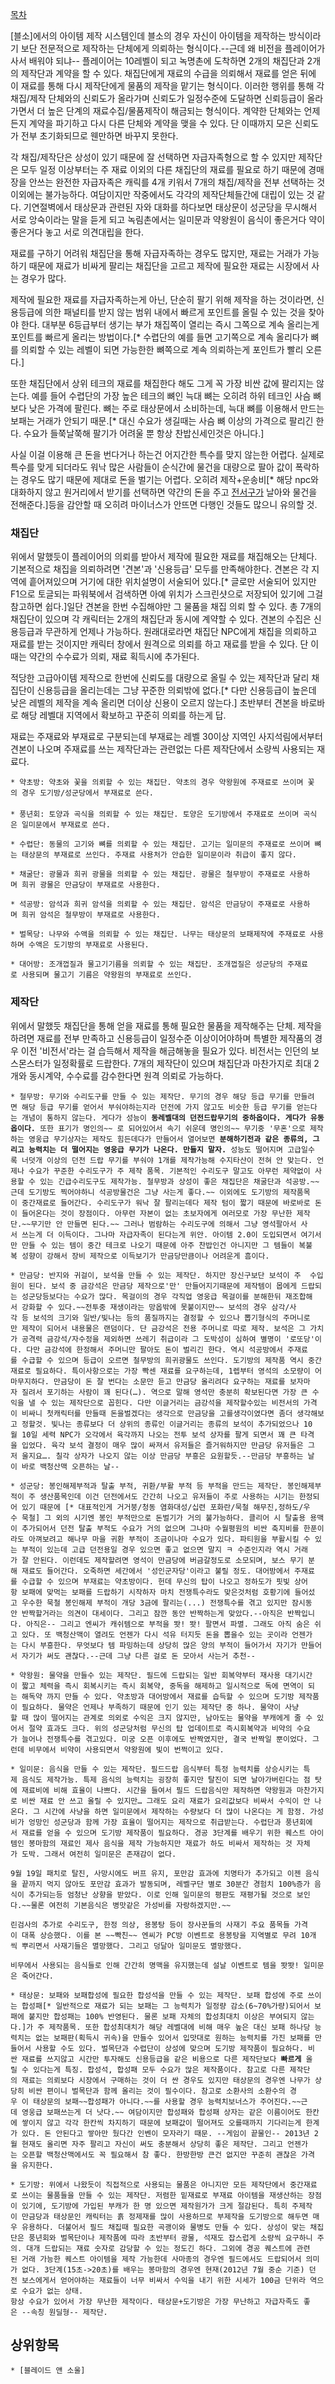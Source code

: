 [[목차]]

[블소]에서의 아이템 제작 시스템인데 블소의 경우 자신이 아이템을 제작하는 방식이라기 보단 전문적으로 제작하는 단체에게 의뢰하는 형식이다.--근데 왜 비전을 플레이어가 사서 배워야 되냐-- 플레이어는 10레벨이 되고 녹명촌에 도착하면 2개의 채집단과 2개의 제작단과 계약을 할 수 있다. 채집단에게 재료의 수급을 의뢰해서 재료를 얻은 뒤에 이 재료를 통해 다시 제작단에게 물품의 제작을 맡기는 형식이다. 이러한 행위를 통해 각 채집/제작 단체와의 신뢰도가 올라가며 신뢰도가 일정수준에 도달하면 신뢰등급이 올라가면서 더 높은 단계의 재료수집/물품제작이 해금되는 형식이다. 계약한 단체와는 언제든지 계약을 파기하고 다시 다른 단체와 계약을 맺을 수 있다. 단 이때까지 모은 신뢰도가 전부 초기화되므로 웬만하면 바꾸지 못한다.

각 채집/제작단은 상성이 있기 때문에 잘 선택하면 자급자족형으로 할 수 있지만 제작단은 모두 일정 이상부터는 주 재료 이외의 다른 채집단의 재료를 필요로 하기 때문에 경매장을 안쓰는 완전한 자급자족은 캐릭를 4개 키워서 7개의 채집/제작을 전부 선택하는 것 이외에는 불가능하다. 여담이지만 작중에서도 각각의 제작단체들간에 대립이 있는 것 같다. 기연절벽에서 태상문과 관련된 자와 대화를 하다보면 태상문이 성군당을 무시해서 서로 앙숙이라는 말을 듣게 되고 녹림촌에서는 일미문과 약왕원이 음식이 좋은거다 약이 좋은거다 놓고 서로 의견대립을 한다.

재료를 구하기 어려워 채집단을 통해 자급자족하는 경우도 많지만, 재료는 거래가 가능하기 때문에 재료가 비싸게 팔리는 채집단을 고르고 제작에 필요한 재료는 시장에서 사는 경우가 많다.

제작에 필요한 재료를 자급자족하는게 아닌, 단순히 팔기 위해 제작을 하는 것이라면, 신용등급에 의한 패널티를 받지 않는 범위 내에서 빠르게 포인트를 올릴 수 있는 것을 찾아야 한다. 대부분 6등급부터 생기는 부가 채집쪽이 열리는 즉시 그쪽으로 계속 올리는게 포인트를 빠르게 올리는 방법이다.[* 수렵단의 예를 들면 고기쪽으로 계속 올리다가 뼈를 의뢰할 수 있는 레벨이 되면 가능한한 뼈쪽으로 계속 의뢰하는게 포인트가 빨리 오른다.]
  

또한 채집단에서 상위 테크의 재료를 채집한다 해도 그게 꼭 가장 비싼 값에 팔리지는 않는다. 예를 들어 수렵단의 가장 높은 테크의 뼈인 늑대 뼈는 오히려 하위 테크인 사슴 뼈보다 낮은 가격에 팔린다. 뼈는 주로 태상문에서 소비하는데, 늑대 뼈를 이용해서 만드는 보패는 거래가 안되기 때문.[* 대신 수요가 생길때는 사슴 뼈 이상의 가격으로 팔리긴 한다. 수요가 들쭉날쭉해 팔기가 어려울 뿐 항상 찬밥신세인것은 아니다.]

사실 이걸 이용해 큰 돈을 번다거나 하는건 어지간한 특수를 맞지 않는한 어렵다. 실제로 특수를 맞게 되더라도 워낙 많은 사람들이 순식간에 물건을 대량으로 팔아 값이 폭락하는 경우도 많기 때문에 제대로 돈을 벌기는 어렵다. 오히려 제작+운송비[* 해당 npc와 대화하지 않고 원거리에서 받기를 선택하면 약간의 돈을 주고 [[전서구]]가 날아와 물건을 전해준다.]등을 감안할 때 오히려 마이너스가 안뜨면 다행인 것들도 많으니 유의할 것.

=== 채집단 ===

위에서 말했듯이 플레이어의 의뢰를 받아서 제작에 필요한 재료를 채집해오는 단체다. 기본적으로 채집을 의뢰하려면 '견본'과 '신용등급' 모두를 만족해야한다. 견본은 각 지역에 흩어져있으며 거기에 대한 위치설명이 서술되어 있다.[* 글로만 서술되어 있지만 F1으로 토글되는 파워북에서 검색하면 아예 위치가 스크린샷으로 저장되어 있기에 그걸 참고하면 쉽다.]일단 견본을 한번 수집해야만 그 물품을 채집 의뢰 할 수 있다. 총 7개의 채집단이 있으며 각 캐릭터는 2개의 채집단과 동시에 계약할 수 있다. 견본의 수집은 신용등급과 무관하게 언제나 가능하다. 원래대로라면 채집단 NPC에게 채집을 의뢰하고 재료를 받는 것이지만 캐릭터 창에서 원격으로 의뢰를 하고 재료를 받을 수 있다. 단 이때는 약간의 수수료가 의뢰, 재료 획득시에 추가된다. 

적당한 고급아이템 제작으로 한번에 신뢰도를 대량으로 올릴 수 있는 제작단과 달리 채집단이 신용등급을 올리는데는 그냥 꾸준한 의뢰밖에 없다.[* 다만 신용등급이 높은데 낮은 레벨의 제작을 계속 올리면 더이상 신용이 오르지 않는다.] 초반부터 견본을 바로바로 해당 레벨대 지역에서 확보하고 꾸준히 의뢰를 하는게 답.

재료는 주재료와 부재료로 구분되는데 부재료는 레벨 30이상 지역인 사지석림에서부터 견본이 나오며 주재료를 쓰는 제작단과는 관련없는 다른 제작단에서 소량씩 사용되는 재료다.

 * 약초방: 약초와 꽃을 의뢰할 수 있는 채집단. 약초의 경우 약왕원에 주재료로 쓰이며 꽃의 경우 도기방/성군당에서 부재료로 쓴다.
 
 * 풍년회: 토양과 곡식을 의뢰할 수 있는 채집단. 토양은 도기방에서 주재료로 쓰이며 곡식은 일미문에서 부재료로 쓴다.

 * 수렵단: 동물의 고기와 뼈를 의뢰할 수 있는 채집단. 고기는 일미문의 주재료로 쓰이며 뼈는 태상문의 부재료로 쓰인다. 주재료 사용처가 안습한 일미문이라 취급이 좋지 않다. 

 * 채굴단: 광물과 희귀 광물을 의뢰할 수 있는 채집단. 광물은 철무방이 주재료로 사용하며 희귀 광물은 만금당이 부재료로 사용한다. 

 * 석공방: 암석과 희귀 암석을 의뢰할 수 있는 채집단. 암석은 만금당이 주재료로 사용하며 희귀 암석은 철무방이 부재료로 사용한다.

 * 벌목당: 나무와 수액을 의뢰할 수 있는 채집단. 나무는 태상문의 보패제작에 주재료로 사용하며 수액은 도기방의 부재료로 사용된다.

 * 대어방: 조개껍질과 물고기기름을 의뢰할 수 있는 채집단. 조개껍질은 성군당의 주재료로 사용되며 물고기 기름은 약왕원의 부재료로 쓰인다.

=== 제작단 ===
위에서 말했듯 채집단을 통해 얻을 재료를 통해 필요한 물품을 제작해주는 단체. 제작을 하려면 재료를 전부 만족하고 신용등급이 일정수준 이상이어야하며 특별한 제작품의 경우 이전 '비전서'라는 걸 습득해서 제작을 해금해놓을 필요가 있다. 비전서는 인던의 보스몬스터가 일정확률로 드랍한다. 7개의 제작단이 있으며 채집단과 마찬가지로 최대 2개와 동시계약, 수수료를 감수한다면 원격 의뢰로 가능하다.

 * 철무방: 무기와 수리도구를 만들 수 있는 제작단. 무기의 경우 해당 등급 무기를 만들려면 해당 등급 무기를 얻어서 부숴야하는지라 던전에 가지 않고도 비슷한 등급 무기를 얻는다는 개념이 통하지 않는다. 게다가 성능이 '''동레벨대의 던전드랍무기의 중하옵이다. 게다가 유동옵이다.''' 또한 표기가 명인의~~ 로 되어있어서 속기 쉬운데 명인의~~ 무기중 '무혼'으로 제작하는 영웅급 무기상자는 제작도 힘든데다가 만들어서 열어보면 '''분해하기전과 같은 종류의, 그리고 능력치는 더 떨어지는 영웅급 무기가 나온다. 만들지 말자.''' 성능도 떨어지며 고급일수록 너덧개 이상의 던전 드랍 무기를 부숴야 1개를 제작가능해 수지타산이 전혀 안 맞는다. 언제나 수요가 꾸준한 수리도구가 주 제작 품목. 기본적인 수리도구 말고도 아무런 제약없이 사용할 수 있는 긴급수리도구도 제작가능. 철무방과 상성이 좋은 채집단은 채굴단과 석공방.~~근데 도기방도 찍어야하니 석공방물건은 그냥 사는게 좋다.~~ 이외에도 도기방의 제작품목이 중간재료로 들어간다. 수리도구가 워낙 잘 팔리는데다 제작 텀이 짧기 때문에 바로바로 돈이 들어온다는 것이 장점이다. 아무런 자본이 없는 초보자에게 여러모로 가장 무난한 제작단.~~무기만 안 만들면 된다.~~ 그러나 범람하는 수리도구에 의해서 그냥 영석팔아서 사서 쓰는게 더 이득이다. 그나마 자급자족이 된다는게 위안. 아이템 2.0이 도입되면서 여기서만 만들 수 있는 템이 중간 테크로 나오기 때문에 아주 찬밥인건 아니지만 그 템들이 복불복 성향이 강해서 장비 제작으로 이득보기가 만금당만큼이나 어려운게 흠이다.

 * 만금당: 반지와 귀걸이, 보석을 만들 수 있는 제작단. 하지만 장신구보단 보석이 주  수입원이 된다. 보석 중 금강석은 만금당 제작으로'만' 만들어지기때문에 제작템이 몹에게 드랍되는 성군당등보다는 수요가 많다. 목걸이의 경우 각직업 영웅급 목걸이를 분해한뒤 재조합해서 강화할 수 있다.~~전투중 재생이라는 망옵밖에 못붙이지만~~ 보석의 경우 삼각/사각 등 보석의 크기와 일반/빛나는 등의 품질까지는 결정할 수 있으나 뽑기형식의 주머니로만 제작이 되어서 내용물은 랜덤이다. 단 금강석은 전용 주머니로 따로 제작. 보석은 그 가치가 공격력 금강석/자수정을 제외하면 쓰레기 취급이라 그 도박성이 심하여 별명이 '로또당'이다. 다만 금강석에 한정해서 주머니만 팔아도 돈이 벌리긴 한다. 역시 석공방에서 주재료를 수급할 수 있으며 등급이 오르면 철무방의 희귀광물도 쓰인다. 도기방의 제작품 역시 중간재료로 필요하다. 특이사항으로는 가장 빡센 재료를 요구하는데, 1렙부터 영석의 소모량이 어마무지하다. 만금당이 돈 잘 번다는 소문만 듣고 만금당 올리려다 요구하는 재료를 보자마자 질려서 포기하는 사람이 꽤 된다(…). 역으로 말해 영석만 충분히 확보된다면 가장 큰 수익을 낼 수 있는 제작단으로 꼽힌다. 다만 이글거리는 금강석을 제작할수있는 비전서의 가격이 비싸니 첫캐릭터를 만들때 돈을벌겠다는 생각으로 만금당을 고를생각이였다면 좀더 생각해보고 정할것. 빛나는 종류보다 더 상위의 종류인 이글거리는 종류의 보석이 추가되었으나 10월 10일 세력 NPC가 오각에서 육각까지 나오는 전투 보석 상자를 팔게 되면서 꽤 큰 타격을 입었다. 육각 보석 결정이 매우 많이 싸져서 유저들은 즐거워하지만 만금당 유저들은 그저 울지요…. 칠각 상자가 나오지 않는 이상 만금당 부흥은 요원할듯.--만금당 부흥하는 날이 바로 백청산맥 오픈하는 날--

 * 성군당: 봉인해제부적과 탈출 부적, 귀환/부활 부적 등 부적을 만드는 제작단. 봉인해제부적이 주 생산품목인데 이건 던전에서도 간간히 나오고 유저들이 주로 사용하는 시기는 한정되어 있기 때문에 [* 대표적인게 거거붕/청동 염화대성/십련 포화란/묵철 해무진,정하도/우수 묵철] 그 외의 시기엔 봉인 부적만으로 돈벌기가 거의 불가능하다. 클리어 시 탈출용 용맥이 추가되어서 던전 탈출 부적도 수요가 거의 없으며 그나마 수월평원의 비싼 축지비를 한푼이라도 아껴보려고 해나무 마을 귀환 부적이 조금이나마 수요가 있다. 파티원을 부활시킬 수 있는 부적이 있는데 고급 던전용일 경우 있으면 좋고 없으면 말지 ㅋ 수준인지라 역시 거래가 잘 안된다. 이런데도 제작할려면 영석이 만금당에 버금갈정도로 소모되며, 보스 무기 분해 재료도 들어간다. 오죽하면 세간에서 '성인군자당'이라고 불릴 정도. 대어방에서 주재료를 수급할 수 있으며 부재료는 약초방이다. 헌데 무신의 탑이 나오고 정하도가 핏빛 상어항 보패에 맞먹는 보패를 드랍하기 시작하자 마치 전쟁특수라도 맞은것처럼 호황기에 들어섰고 우수한 묵철 봉인해제 부적이 개당 3금에 팔리는(...) 전쟁특수를 겪고 있지만 잠시동안 반짝할거라는 의견이 대세이다. 그리고 잠깐 동안 반짝하는게 맞았다.--아직은 반짝입니다. 아직은-- 그리고 엔씨가 캐쉬템으로 부적을 똿! 똿! 팔면서 파멸. 그래도 아직 숨은 쉬고 있다. 또 백청산맥이 열려도 언젠가 다시 석유 터지듯 돈을 뽑을수 있는 곳이라 언젠가는 다시 부흥한다. 무엇보다 템 파밍하는데 상당히 많은 양의 부적이 들어가서 자기가 만들어서 자기가 써도 괜찮다.--근데 그냥 다른 걸로 돈 모아서 사는거 추천--

 * 약왕원: 물약을 만들수 있는 제작단. 필드에 드랍되는 일반 회복약부터 재사용 대기시간이 짧고 체력을 즉시 회복시키는 즉시 회복약, 중독을 해제하고 일시적으로 독에 면역이 되는 해독약 까지 만들 수 있다. 약초방과 대어방에서 재료를 습득할 수 있으며 도기방 제작품이 필요하다. 물약은 언제나 부족하기 때문에 인기 있는 제작단 중 하나. 물약이 사냥할 때 많이 떨어지는 관계로 의외로 수익은 크지 않지만, 남아도는 물약을 부캐에게 줄 수 있어서 절약 효과도 크다. 위의 성군당처럼 무신의 탑 업데이트로 즉시회복약과 비약의 수요가 늘어나 전쟁특수를 겪고있다. 미궁 오픈 이후에도 반짝였지만, 결국 반짝일 뿐이었다. 그런데 비무에서 비약이 사용되면서 약왕원에 빛이 번쩍이고 있다.

 * 일미문: 음식을 만들 수 있는 제작단. 필드드랍 음식부터 특정 능력치를 상승시키는 특제 음식도 제작가능. 특제 음식의 능력치는 굉장히 좋지만 탈진이 되면 날아가버린다는 점 탓에 재료비에 비해 효율이 나쁘다. 시간을 들여서 필드 드랍음식만 제작하면 약왕원과 마찬가지로 비싼 재료 안 쓰고 올릴 수 있지만… 그래도 요리 재료가 요리값보다 비싸서 수익이 안 나온다. 그 시간에 사냥을 하면 일미문에서 제작하는 수량보다 더 많이 나온다는 게 함정. 가성비가 엉망인 성군당과 함께 가장 효율이 떨어지는 제작으로 취급받는다. 수렵단과 풍년회에서 재료를 얻을 수 있으며 도기방 제작품이 필요하다. 경공 3단계를 배우기 위한 퀘스트 아이템인 봉마함의 재료인 제사 음식을 제작 가능하지만 재료가 하도 비싸서 제작하는 것 자체가 도박. 그래서 여전히 일미문은 존재감이 없다.

 9월 19일 패치로 탈진, 사망시에도 버프 유지, 포만감 효과에 치명타가 추가되고 이젠 음식을 끝까지 먹지 않아도 포만감 효과가 발동되며, 레벨구단 별로 30분간 경험치 100%증가 음식이 추가되는등 엄청난 상향을 받았다. 이로 인해 일미문의 평판도 재평가될 것으로 보인다.~~물론 여전히 기본음식은 병맛같은 가성비를 자랑하겠지만.~~

 린검사의 추가로 수리도구, 한정 의상, 용봉탕 등이 장사꾼들의 사재기 주요 품목들 가격이 대폭 상승했다. 이를 본 ~~빡친~~ 엔씨가 PC방 이벤트로 용봉탕을 지역별로 무려 10개씩 뿌리면서 사재기들은 멸망했다. 그리고 덩달아 일미문도 멸망했다.

 비무에서 사용되는 음식들로 인해 간간히 명맥을 유지했는데 설날 이벤트로 템을 똿똿! 일미문은 죽어간다.

 * 태상문: 보패와 보패합성에 필요한 합성석을 만들 수 있는 제작단. 보패 합성에 주로 쓰이는 합성패[* 일반적으로 재료가 되는 보패는 그 능력치가 일정량 감소(6~70%가량)되어서 보패에 붙지만 합성패는 100% 반영된다. 물론 보패 자체의 합성최대치 이상은 부여되지 않는다.]가 주 제작품목. 또한 합성최대치가 해당 레벨대에 비해 매우 높은 대신 보패 하나당 능력치는 없는 보패판(획득시 귀속)을 만들수 있어서 입맛대로 원하는 능력치를 가진 보패를 만들어서 사용할 수도 있다. 벌목단과 수렵단이 상성에 맞으며 도기방 제작품이 필요하다. 비싼 재료를 쓰지않고 시간만 투자해도 신용등급을 같은 비용으로 다른 제작단보다 '''빠르게''' 올릴 수 있다는게 특징. 합성석, 합성패 모두 수요가 많은 제작품이다. 참고로 다른 제작단의 재료는 의뢰보다 시장에서 구매하는 것이 더 싼 경우도 있지만 태상문의 경우엔 나무가 상당히 비싼 편이니 벌목단과 함께 올리는 것이 필수이다. 참고로 소환사의 소환수의 경우 이 태상문의 보패~~합성패가 아니다.~~를 사용할 경우 능력치보너스가 주어진다.~~근데 영웅급 보패쓰는게 더 낫다.~~ 여담이지만 합성패와 합성패 상자는 같은 이름이어도 한칸에 쌓이지 않고 각각 한칸씩 차지하기 때문에 보패값이 떨어져도 오를때까지 기다리는게 한계가 있다. 돈 안된다고 쌓아만 뒀다간 인벤이 모자라기 때문. --게임이 끝물인-- 2013년 2월 현재도 올리면 자주 팔리고 자신이 써도 충분해서 상당히 좋은 제작단. 그리고 언젠가는 오픈할 백청산맥에서도 꼭 필요해서 참 좋다. 한방한방 큰건 없지만 꾸준히 괜찮은 가격을 유지한다.

 * 도기방: 위에서 나왔듯이 직접적으로 사용되는 물품은 아니지만 모든 제작단에서 중간재료로 쓰이는 물품들을 만들 수 있는 제작단. 저렴한 밑재료로 부재료 아이템을 재생산하는 장점이 있기에, 도기방에 가입된 부캐가 한 명 있으면 제작원가가 크게 절감된다. 특히 주제작이 만금당과 태상문인 캐릭터는 흙 정제재를 많이 사용하므로 부제작을 도기방으로 해두면 매우 유용하다. 더불어서 필드 채집때 필요한 곡괭이와 물병도 만들 수 있다. 상성이 맞는 채집단은 풍년회와 벌목단이나 제작품에 따라 초반부터 광물, 석재도 잡스럽게 소량씩 요구하니 주의. 대개 드랍되는 재료 숫자로 감당할 수 있는 정도긴 하다. 그외에 경공 퀘스트에 관련된 거래 가능한 퀘스트 아이템을 제작 가능한데 사마종의 경우엔 필드에서도 드랍되어서 의미가 없다. 3단계(15초->20초)를 배우는 봉마함의 경우엔 현재(2012년 7월 중순 기준) 던전 보스에게서 얻어야하는 재료들이 너무 비싸서 수익을 내기 위한 시세가 100금 단위라 역으로 수요가 없는 상태.
 항상 수요가 있어서 가장 무난한 제작이다. 태상문+도기방은 가장 무난하고 자급자족도 좋은 --속칭 원딜형-- 제작단.

== 상위항목 ==
 * [블레이드 앤 소울]
